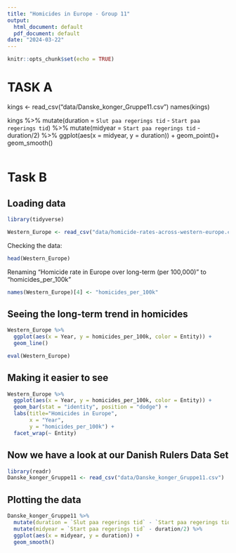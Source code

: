 ```yaml
---
title: "Homicides in Europe - Group 11"
output:
  html_document: default
  pdf_document: default
date: "2024-03-22"
---
```


```r
knitr::opts_chunk$set(echo = TRUE)
```

# TASK A

kings \<- read_csv("data/Danske_konger_Gruppe11.csv") names(kings)

kings %\>% mutate(duration = `Slut paa regerings tid` - `Start paa regerings tid`) %\>% mutate(midyear = `Start paa regerings tid` - duration/2) %\>% ggplot(aes(x = midyear, y = duration)) + geom_point()+ geom_smooth()

```{}
```

# Task B

## Loading data

```r
library(tidyverse)
```

```r
Western_Europe <- read_csv("data/homicide-rates-across-western-europe.csv")
```

Checking the data:

```r
head(Western_Europe)
```

Renaming "Homicide rate in Europe over long-term (per 100,000)" to "homicides_per_100k"

```r
names(Western_Europe)[4] <- "homicides_per_100k"
```

## Seeing the long-term trend in homicides

```r
Western_Europe %>% 
  ggplot(aes(x = Year, y = homicides_per_100k, color = Entity)) + 
  geom_line()
```

```r
eval(Western_Europe)
```

## Making it easier to see

```r
Western_Europe %>% 
  ggplot(aes(x = Year, y = homicides_per_100k, color = Entity)) + 
  geom_bar(stat = "identity", position = "dodge") +
  labs(title="Homicides in Europe",
       x = "Year", 
       y = "homicides_per_100k") + 
  facet_wrap(~ Entity)
```

## Now we have a look at our Danish Rulers Data Set

```r
library(readr)
Danske_konger_Gruppe11 <- read_csv("data/Danske_konger_Gruppe11.csv")
```

## Plotting the data

```r
Danske_konger_Gruppe11 %>% 
  mutate(duration = `Slut paa regerings tid` - `Start paa regerings tid`) %>% 
  mutate(midyear = `Start paa regerings tid` - duration/2) %>% 
  ggplot(aes(x = midyear, y = duration)) + 
  geom_smooth()
```
